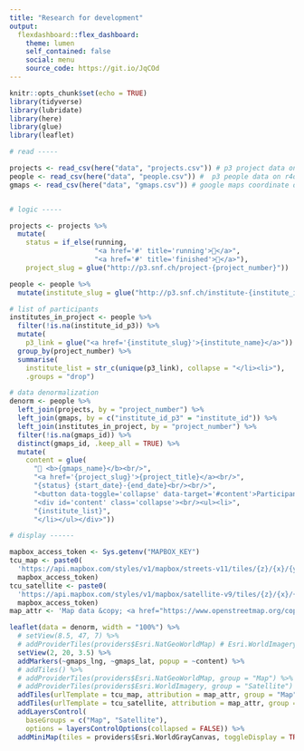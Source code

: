 ```yaml
---
title: "Research for development"
output: 
  flexdashboard::flex_dashboard:
    theme: lumen
    self_contained: false
    social: menu
    source_code: https://git.io/JqCOd
---
```


```r
knitr::opts_chunk$set(echo = TRUE)
library(tidyverse)
library(lubridate)
library(here)
library(glue)
library(leaflet)
```


```r

# read -----

projects <- read_csv(here("data", "projects.csv")) # p3 project data on r4d
people <- read_csv(here("data", "people.csv")) #  p3 people data on r4d
gmaps <- read_csv(here("data", "gmaps.csv")) # google maps coordinate data


# logic -----

projects <- projects %>%
  mutate(
    status = if_else(running,
                     "<a href='#' title='running'>🚩</a>",
                     "<a href='#' title='finished'>🏁</a>"),
    project_slug = glue("http://p3.snf.ch/project-{project_number}"))

people <- people %>%
  mutate(institute_slug = glue("http://p3.snf.ch/institute-{institute_id_p3}"))

# list of participants
institutes_in_project <- people %>%
  filter(!is.na(institute_id_p3)) %>%
  mutate(
    p3_link = glue("<a href='{institute_slug}'>{institute_name}</a>")) %>%
  group_by(project_number) %>%
  summarise(
    institute_list = str_c(unique(p3_link), collapse = "</li><li>"),
    .groups = "drop")

# data denormalization
denorm <- people %>% 
  left_join(projects, by = "project_number") %>%
  left_join(gmaps, by = c("institute_id_p3" = "institute_id")) %>%
  left_join(institutes_in_project, by = "project_number") %>%
  filter(!is.na(gmaps_id)) %>%
  distinct(gmaps_id, .keep_all = TRUE) %>%
  mutate(
    content = glue(
      "📍 <b>{gmaps_name}</b><br/>",
      "<a href='{project_slug}'>{project_title}</a><br/>",
      "{status} {start_date}-{end_date}<br/><br/>",
      "<button data-toggle='collapse' data-target='#content'>Participants</button>",
      "<div id='content' class='collapse'><br/><ul><li>",
      "{institute_list}",
      "</li></ul></div>"))

# display ------ 

mapbox_access_token <- Sys.getenv("MAPBOX_KEY")
tcu_map <- paste0(
  'https://api.mapbox.com/styles/v1/mapbox/streets-v11/tiles/{z}/{x}/{y}?access_token=', 
  mapbox_access_token)
tcu_satellite <- paste0(
  'https://api.mapbox.com/styles/v1/mapbox/satellite-v9/tiles/{z}/{x}/{y}?access_token=', 
  mapbox_access_token)
map_attr <- 'Map data &copy; <a href="https://www.openstreetmap.org/copyright">OpenStreetMap</a> contributors, Imagery © <a href="https://www.mapbox.com/">Mapbox</a>'

leaflet(data = denorm, width = "100%") %>% 
  # setView(8.5, 47, 7) %>%
  # addProviderTiles(providers$Esri.NatGeoWorldMap) # Esri.WorldImagery
  setView(2, 20, 3.5) %>%
  addMarkers(~gmaps_lng, ~gmaps_lat, popup = ~content) %>%
  # addTiles() %>%
  # addProviderTiles(providers$Esri.NatGeoWorldMap, group = "Map") %>%
  # addProviderTiles(providers$Esri.WorldImagery, group = "Satellite") %>%
  addTiles(urlTemplate = tcu_map, attribution = map_attr, group = "Map") %>%
  addTiles(urlTemplate = tcu_satellite, attribution = map_attr, group = "Satellite") %>%
  addLayersControl(
    baseGroups = c("Map", "Satellite"),
    options = layersControlOptions(collapsed = FALSE)) %>%
  addMiniMap(tiles = providers$Esri.WorldGrayCanvas, toggleDisplay = TRUE)

```

